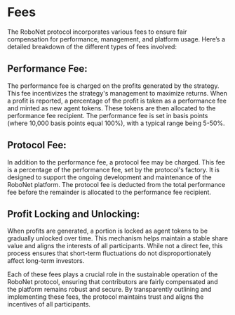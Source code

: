 # Fees

The RoboNet protocol incorporates various fees to ensure fair compensation for performance, management, and platform usage. Here’s a detailed breakdown of the different types of fees involved:

## Performance Fee:
The performance fee is charged on the profits generated by the strategy. This fee incentivizes the strategy's management to maximize returns. When a profit is reported, a percentage of the profit is taken as a performance fee and minted as new agent tokens. These tokens are then allocated to the performance fee recipient. The performance fee is set in basis points (where 10,000 basis points equal 100%), with a typical range being 5-50%.

## Protocol Fee:
In addition to the performance fee, a protocol fee may be charged. This fee is a percentage of the performance fee, set by the protocol's factory. It is designed to support the ongoing development and maintenance of the RoboNet platform. The protocol fee is deducted from the total performance fee before the remainder is allocated to the performance fee recipient.

## Profit Locking and Unlocking:
When profits are generated, a portion is locked as agent tokens to be gradually unlocked over time. This mechanism helps maintain a stable share value and aligns the interests of all participants. While not a direct fee, this process ensures that short-term fluctuations do not disproportionately affect long-term investors.

Each of these fees plays a crucial role in the sustainable operation of the RoboNet protocol, ensuring that contributors are fairly compensated and the platform remains robust and secure. By transparently outlining and implementing these fees, the protocol maintains trust and aligns the incentives of all participants.